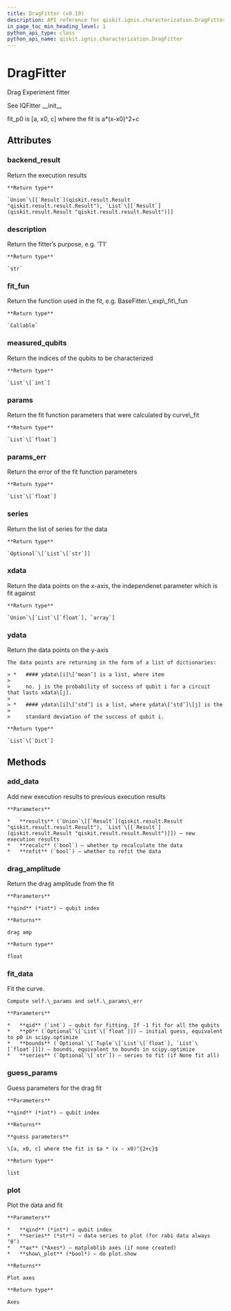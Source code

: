 ```yaml
---
title: DragFitter (v0.19)
description: API reference for qiskit.ignis.characterization.DragFitter in qiskit v0.19
in_page_toc_min_heading_level: 1
python_api_type: class
python_api_name: qiskit.ignis.characterization.DragFitter
---
```


# DragFitter

<Class id="qiskit.ignis.characterization.DragFitter" isDedicatedPage={true} github="https://github.com/qiskit-community/qiskit-ignis/tree/stable/0.3/qiskit/ignis/characterization/calibrations/fitters.py" signature="DragFitter(backend_result, xdata, qubits, fit_p0, fit_bounds=None)" modifiers="class">
  Drag Experiment fitter

  See IQFitter \_\_init\_\_

  fit\_p0 is \[a, x0, c] where the fit is a\*(x-x0)^2+c

  ## Attributes

  <span id="dragfitter-backend-result" />

  ### backend\_result

  <Attribute id="qiskit.ignis.characterization.DragFitter.backend_result" attributeTypeHint="Union[qiskit.result.result.Result, List[qiskit.result.result.Result]]">
    Return the execution results

    **Return type**

    `Union`\[[`Result`](qiskit.result.Result "qiskit.result.result.Result"), `List`\[[`Result`](qiskit.result.Result "qiskit.result.result.Result")]]
  </Attribute>

  <span id="dragfitter-description" />

  ### description

  <Attribute id="qiskit.ignis.characterization.DragFitter.description" attributeTypeHint="str">
    Return the fitter’s purpose, e.g. ‘T1’

    **Return type**

    `str`
  </Attribute>

  <span id="dragfitter-fit-fun" />

  ### fit\_fun

  <Attribute id="qiskit.ignis.characterization.DragFitter.fit_fun" attributeTypeHint="Callable">
    Return the function used in the fit, e.g. BaseFitter.\_exp\_fit\_fun

    **Return type**

    `Callable`
  </Attribute>

  <span id="dragfitter-measured-qubits" />

  ### measured\_qubits

  <Attribute id="qiskit.ignis.characterization.DragFitter.measured_qubits" attributeTypeHint="List[int]">
    Return the indices of the qubits to be characterized

    **Return type**

    `List`\[`int`]
  </Attribute>

  <span id="dragfitter-params" />

  ### params

  <Attribute id="qiskit.ignis.characterization.DragFitter.params" attributeTypeHint="List[float]">
    Return the fit function parameters that were calculated by curve\_fit

    **Return type**

    `List`\[`float`]
  </Attribute>

  <span id="dragfitter-params-err" />

  ### params\_err

  <Attribute id="qiskit.ignis.characterization.DragFitter.params_err" attributeTypeHint="List[float]">
    Return the error of the fit function parameters

    **Return type**

    `List`\[`float`]
  </Attribute>

  <span id="dragfitter-series" />

  ### series

  <Attribute id="qiskit.ignis.characterization.DragFitter.series" attributeTypeHint="Optional[List[str]]">
    Return the list of series for the data

    **Return type**

    `Optional`\[`List`\[`str`]]
  </Attribute>

  <span id="dragfitter-xdata" />

  ### xdata

  <Attribute id="qiskit.ignis.characterization.DragFitter.xdata" attributeTypeHint="Union[List[float], numpy.array]">
    Return the data points on the x-axis, the independenet parameter which is fit against

    **Return type**

    `Union`\[`List`\[`float`], `array`]
  </Attribute>

  <span id="dragfitter-ydata" />

  ### ydata

  <Attribute id="qiskit.ignis.characterization.DragFitter.ydata" attributeTypeHint="List[Dict]">
    Return the data points on the y-axis

    The data points are returning in the form of a list of dictionaries:

    > *   #### ydata\[i]\[‘mean’] is a list, where item
    >
    >     no. j is the probability of success of qubit i for a circuit that lasts xdata\[j].
    >
    > *   #### ydata\[i]\[‘std’] is a list, where ydata\[‘std’]\[j] is the
    >
    >     standard deviation of the success of qubit i.

    **Return type**

    `List`\[`Dict`]
  </Attribute>

  ## Methods

  <span id="dragfitter-add-data" />

  ### add\_data

  <Function id="qiskit.ignis.characterization.DragFitter.add_data" signature="DragFitter.add_data(results, recalc=True, refit=True)">
    Add new execution results to previous execution results

    **Parameters**

    *   **results** (`Union`\[[`Result`](qiskit.result.Result "qiskit.result.result.Result"), `List`\[[`Result`](qiskit.result.Result "qiskit.result.result.Result")]]) – new execution results
    *   **recalc** (`bool`) – whether tp recalculate the data
    *   **refit** (`bool`) – whether to refit the data
  </Function>

  <span id="dragfitter-drag-amplitude" />

  ### drag\_amplitude

  <Function id="qiskit.ignis.characterization.DragFitter.drag_amplitude" signature="DragFitter.drag_amplitude(qind=- 1)">
    Return the drag amplitude from the fit

    **Parameters**

    **qind** (*int*) – qubit index

    **Returns**

    drag amp

    **Return type**

    float
  </Function>

  <span id="dragfitter-fit-data" />

  ### fit\_data

  <Function id="qiskit.ignis.characterization.DragFitter.fit_data" signature="DragFitter.fit_data(qid=- 1, p0=None, bounds=None, series=None)">
    Fit the curve.

    Compute self.\_params and self.\_params\_err

    **Parameters**

    *   **qid** (`int`) – qubit for fitting. If -1 fit for all the qubits
    *   **p0** (`Optional`\[`List`\[`float`]]) – initial guess, equivalent to p0 in scipy.optimize
    *   **bounds** (`Optional`\[`Tuple`\[`List`\[`float`], `List`\[`float`]]]) – bounds, equivalent to bounds in scipy.optimize
    *   **series** (`Optional`\[`str`]) – series to fit (if None fit all)
  </Function>

  <span id="dragfitter-guess-params" />

  ### guess\_params

  <Function id="qiskit.ignis.characterization.DragFitter.guess_params" signature="DragFitter.guess_params(qind=0)">
    Guess parameters for the drag fit

    **Parameters**

    **qind** (*int*) – qubit index

    **Returns**

    **guess parameters**

    \[a, x0, c] where the fit is $a * (x - x0)^{2+c}$

    **Return type**

    list
  </Function>

  <span id="dragfitter-plot" />

  ### plot

  <Function id="qiskit.ignis.characterization.DragFitter.plot" signature="DragFitter.plot(qind, series='0', ax=None, show_plot=False)">
    Plot the data and fit

    **Parameters**

    *   **qind** (*int*) – qubit index
    *   **series** (*str*) – data series to plot (for rabi data always ‘0’)
    *   **ax** (*Axes*) – matploblib axes (if none created)
    *   **show\_plot** (*bool*) – do plot.show

    **Returns**

    Plot axes

    **Return type**

    Axes
  </Function>
</Class>

